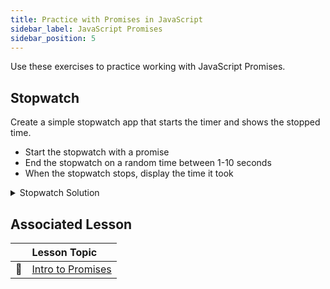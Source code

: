 ```yaml
---
title: Practice with Promises in JavaScript
sidebar_label: JavaScript Promises
sidebar_position: 5
---
```


Use these exercises to practice working with JavaScript Promises.

## Stopwatch

Create a simple stopwatch app that starts the timer and shows the stopped time.

- Start the stopwatch with a promise
- End the stopwatch on a random time between 1-10 seconds
- When the stopwatch stops, display the time it took

<details>
<summary>Stopwatch Solution</summary>
```js
function getRandom(max) {
    return Math.floor(Math.random() * Math.floor(max))
}

function stopwatch() {
    // Start the stopwatch with a promise
    return new Promise(function(resolve, reject) {
        // End the stopwatch on a random time between 1-10 seconds
        const maxTime = getRandom(10);
        console.log("Max time is:", maxTime);
        let time = 0;
        let interval = setInterval(() => {
            time++;
            // Show the current time..
            console.log(time);
            if (time >= maxTime) {
                // Resolve the promise when the time hits the max
                resolve(time);
                clearInterval(interval);
            }
        }, 1000);
    });
}

stopwatch().then(function (time) {
    // When the stopwatch stops, display the time it took
    console.log('Time is up! ' + time + " seconds have passed!")
})

```
</details>

## The Tortoise and the Hare

Create two animals (a tortoise and a hare) that race each other.

- Start each animals with a separate promise
- End each promise on a random time between 1-10 seconds
- Display the winner (or determine if it's a tie)
- Display the total time it took for each animal

<details>
<summary>Tortoise and the Hare Solution</summary>
```js
// Off to the races!
function race(animal) {
    // Build the random time in the scope of this function
    // This insures that we get a new random length each time this is run
    console.log(`${animal} has started the race!`);
    const between1and10secs = Math.floor(Math.random() * 10 + 1);
    // We want to return a promise...
    return new Promise((resolve) => {
        // ...that will resolve between 1-10 seconds
        setTimeout(
            () =>
                resolve(
                    `${animal} finished in ${between1and10secs} seconds`
                ),
            // multiply teh random value by 1000
            // because setTimeout() uses milliseconds
            between1and10secs * 1000
        );
    });
}

const tortoisePromise = race('Tortoise');
const harePromise = race('Hare');

Promise.race([tortoisePromise, harePromise])
    .then((winner) => {
        // the `winner` variable is assigned to whichever promise finishes first...
        // it's the value that is returned via onfullfilled
        // ...so we can tell the user who won.
        console.log(`Winner: ${winner}\n`);
    })
    .catch((error) => {
        // Just in case something busted, let's log it
        console.error(`Error: ${error}`);
    })
    .finally(() => {
        // Once all the promises are done, we return the times
        Promise.all([tortoisePromise, harePromise]).then(
            ([tortoiseResult, hareResult]) => {
                console.log(tortoiseResult);
                console.log(hareResult);
            }
        );
    });
```
</details>

## Associated Lesson

|        | Lesson Topic |
|--------|:------------------------|
| :memo: |[Intro to Promises](/docs/lessons/building-interactive-uis/intro-to-promises/)|

